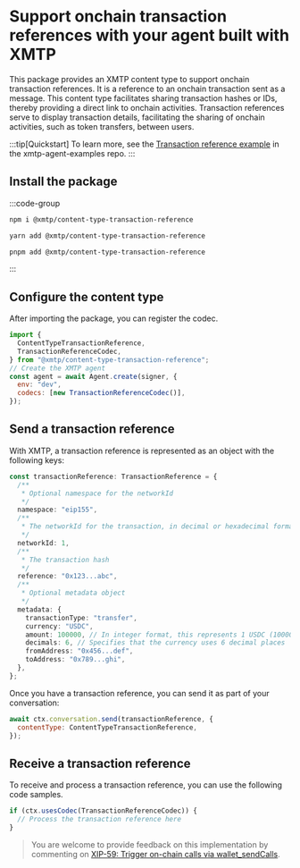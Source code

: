 # Support onchain transaction references with your agent built with XMTP

This package provides an XMTP content type to support onchain transaction references. It is a reference to an onchain transaction sent as a message. This content type facilitates sharing transaction hashes or IDs, thereby providing a direct link to onchain activities. Transaction references serve to display transaction details, facilitating the sharing of onchain activities, such as token transfers, between users.

:::tip[Quickstart]
To learn more, see the [Transaction reference example](https://github.com/ephemeraHQ/xmtp-agent-examples/tree/main/examples/xmtp-transactions) in the xmtp-agent-examples repo.
:::

## Install the package

:::code-group

```bash [npm]
npm i @xmtp/content-type-transaction-reference
```

```bash [yarn]
yarn add @xmtp/content-type-transaction-reference
```

```bash [pnpm]
pnpm add @xmtp/content-type-transaction-reference
```

:::

## Configure the content type

After importing the package, you can register the codec.

```js [Node]
import {
  ContentTypeTransactionReference,
  TransactionReferenceCodec,
} from "@xmtp/content-type-transaction-reference";
// Create the XMTP agent
const agent = await Agent.create(signer, {
  env: "dev",
  codecs: [new TransactionReferenceCodec()],
});
```

## Send a transaction reference

With XMTP, a transaction reference is represented as an object with the following keys:

```ts [Node]
const transactionReference: TransactionReference = {
  /**
   * Optional namespace for the networkId
   */
  namespace: "eip155",
  /**
   * The networkId for the transaction, in decimal or hexadecimal format
   */
  networkId: 1,
  /**
   * The transaction hash
   */
  reference: "0x123...abc",
  /**
   * Optional metadata object
   */
  metadata: {
    transactionType: "transfer",
    currency: "USDC",
    amount: 100000, // In integer format, this represents 1 USDC (100000/10^6)
    decimals: 6, // Specifies that the currency uses 6 decimal places
    fromAddress: "0x456...def",
    toAddress: "0x789...ghi",
  },
};
```

Once you have a transaction reference, you can send it as part of your conversation:

```js [Node]
await ctx.conversation.send(transactionReference, {
  contentType: ContentTypeTransactionReference,
});
```

## Receive a transaction reference

To receive and process a transaction reference, you can use the following code samples.

```ts [Node]
if (ctx.usesCodec(TransactionReferenceCodec)) {
  // Process the transaction reference here
}
```

> You are welcome to provide feedback on this implementation by commenting on [XIP-59: Trigger on-chain calls via wallet_sendCalls](https://community.xmtp.org/t/xip-59-trigger-on-chain-calls-via-wallet-sendcalls/889).
